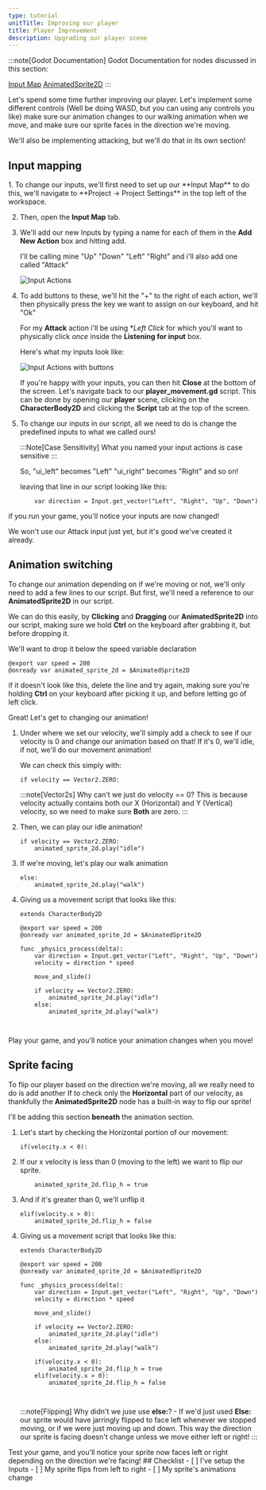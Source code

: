 ```yaml
---
type: tutorial
unitTitle: Improving our player
title: Player Improvement
description: Upgrading our player scene
---
```




:::note[Godot Documentation]
Godot Documentation for nodes discussed in this section: 

[Input Map](https://docs.godotengine.org/en/stable/classes/class_inputmap.html) [AnimatedSprite2D](https://docs.godotengine.org/en/stable/classes/class_animatedsprite2d.html)
:::


Let's spend some time further improving our player. Let's implement some different controls (Well be doing WASD, but you can using any controls you like)
make sure our animation changes to our walking animation when we move, and make sure our sprite faces in the direction we're moving.

We'll also be implementing attacking, but we'll do that in its own section!

## Input mapping

<Steps>
1. To change our inputs, we'll first need to set up our **Input Map** to do this, we'll navigate to **Project -> Project Settings** in the top left of the workspace.

2. Then, open the **Input Map** tab.

3. We'll add our new Inputs by typing a name for each of them in the **Add New Action** box and hitting add. 

	I'll be calling mine "Up" "Down" "Left" "Right" and i'll also add one called "Attack"

	![Input Actions](/src/assets/godot/dungeonCrawler/inputmappreinputs.png)

4. To add buttons to these, we'll hit the "+" to the right of each action, we'll then physically press the key we want to assign on our keyboard, and hit "Ok"

	For my **Attack** action i'll be using **Left Click* for which you'll want to physically click *once* inside the **Listening for input** box.

	Here's what my inputs look like:

	![Input Actions with buttons](/src/assets/godot/dungeonCrawler/inputswithbuttons.png)

	If you're happy with your inputs, you can then hit **Close** at the bottom of the screen. Let's navigate back to our **player_movement.gd** script. This can be done by opening our **player** scene, clicking on the **CharacterBody2D** and clicking the **Script** tab at the top of the screen.

5. To change our inputs in our script, all we need to do is change the predefined inputs to what we called ours!

	:::Note[Case Sensitivity] 
	What you named your input actions *is* case sensitive
	:::

	So, "ui_left" becomes "Left"
	"ui_right" becomes "Right" and so on!

	leaving that line in our script looking like this:

	```gdscript
    	var direction = Input.get_vector("Left", "Right", "Up", "Down")
	```
</Steps>
if you run your game, you'll notice your inputs are now changed!

We won't use our Attack input just yet, but it's good we've created it already.


## Animation switching

To change our animation depending on if we're moving or not, we'll only need to add a few lines to our script. But first, we'll need a reference to our **AnimatedSprite2D** in our script.

We can do this easily, by **Clicking** and **Dragging** our **AnimatedSprite2D** into our script, making sure we hold **Ctrl** on the keyboard after grabbing it, but before dropping it.

We'll want to drop it below the speed variable declaration

```gdscript
@export var speed = 200
@onready var animated_sprite_2d = $AnimatedSprite2D
```

if it doesn't look like this, delete the line and try again, making sure you're holding **Ctrl** on your keyboard after picking it up, and before letting go of left click.

Great! Let's get to changing our animation!

<Steps>

1. Under where we set our velocity, we'll simply add a check to see if our velocity is 0 and change our animation based on that! If it's 0, we'll idle, if not, we'll do our movement animation!

	We can check this simply with:

	```gdscript
	if velocity == Vector2.ZERO:
	```
	:::note[Vector2s] 
	Why can't we just do velocity == 0? This is because velocity actually contains both our X (Horizontal) and Y (Vertical) velocity, so we need to make sure **Both** are zero.
	:::

2. Then, we can play our idle animation!

	```gdscript
	if velocity == Vector2.ZERO:
    	animated_sprite_2d.play("idle")
	```

3. If we're moving, let's play our walk animation

	```gdscript
	else:
		animated_sprite_2d.play("walk")
	```

4. Giving us a movement script that looks like this:

	```gdscript
	extends CharacterBody2D

	@export var speed = 200
	@onready var animated_sprite_2d = $AnimatedSprite2D

	func _physics_process(delta):
		var direction = Input.get_vector("Left", "Right", "Up", "Down")
		velocity = direction * speed

		move_and_slide()

		if velocity == Vector2.ZERO:
			animated_sprite_2d.play("idle")
		else:
			animated_sprite_2d.play("walk")

		
	```
</Steps>	

Play your game, and you'll notice your animation changes when you move!

## Sprite facing

To flip our player based on the direction we're moving, all we really need to do is add another If to check only the **Horizontal** part of our velocity, as thankfully the **AnimatedSprite2D** node has a built-in way to flip our sprite!

I'll be adding this section **beneath** the animation section.

<Steps>

1. Let's start by checking the Horizontal portion of our movement:

	```gdscript
	if(velocity.x < 0):
	```
2. If our x velocity is less than 0 (moving to the left) we want to flip our sprite.

	```gdscript
		animated_sprite_2d.flip_h = true
	```

3. And if it's greater than 0, we'll unflip it

	```gdscript
	elif(velocity.x > 0):
		animated_sprite_2d.flip_h = false
	```

4. Giving us a movement script that looks like this:

	```gdscript
	extends CharacterBody2D

	@export var speed = 200
	@onready var animated_sprite_2d = $AnimatedSprite2D

	func _physics_process(delta):
		var direction = Input.get_vector("Left", "Right", "Up", "Down")
		velocity = direction * speed 

		move_and_slide()
		
		if velocity == Vector2.ZERO:
			animated_sprite_2d.play("idle")
		else:
			animated_sprite_2d.play("walk")
			
		if(velocity.x < 0):
			animated_sprite_2d.flip_h = true
		elif(velocity.x > 0):
			animated_sprite_2d.flip_h = false

		
	```
	:::note[Flipping]
	Why didn't we juse use **else:**? - If we'd just used **Else:** our sprite would have jarringly flipped to face left whenever we stopped moving, or if we were just moving up and down. 
	This way the direction our sprite is facing doesn't change unless we move either left or right!
	:::

</Steps>
Test your game, and you'll notice your sprite now faces left or right depending on the direction we're facing!

<Box>
## Checklist
<Checklist>
- [ ] I've setup the Inputs
- [ ] My sprite flips from left to right
- [ ] My sprite's animations change
</Checklist>
</Box>
